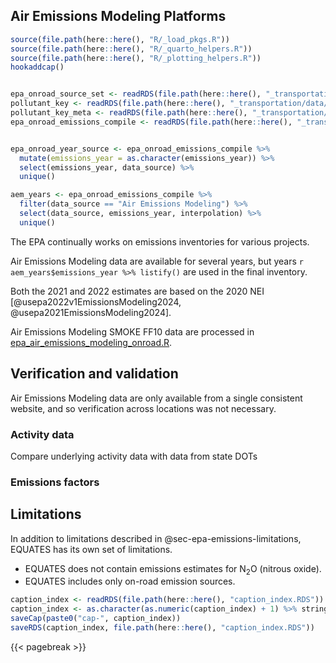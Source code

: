 ## Air Emissions Modeling Platforms {#sec-epa-air-emissions-modeling}
```r
source(file.path(here::here(), "R/_load_pkgs.R"))
source(file.path(here::here(), "R/_quarto_helpers.R"))
source(file.path(here::here(), "R/_plotting_helpers.R"))
hookaddcap()


epa_onroad_source_set <- readRDS(file.path(here::here(), "_transportation/data-raw/epa/epa_onroad_source_set.RDS"))
pollutant_key <- readRDS(file.path(here::here(), "_transportation/data/pollutant_key.RDS"))
pollutant_key_meta <- readRDS(file.path(here::here(), "_transportation/data/epa_onroad_source_set.RDS"))
epa_onroad_emissions_compile <- readRDS(file.path(here::here(), "_transportation/data/epa_onroad_emissions_compile.RDS"))


epa_onroad_year_source <- epa_onroad_emissions_compile %>% 
  mutate(emissions_year = as.character(emissions_year)) %>% 
  select(emissions_year, data_source) %>% 
  unique()

aem_years <- epa_onroad_emissions_compile %>% 
  filter(data_source == "Air Emissions Modeling") %>% 
  select(data_source, emissions_year, interpolation) %>% 
  unique() 
```

The EPA continually works on emissions inventories for various projects. 

Air Emissions Modeling data are available for several years, but years `r aem_years$emissions_year %>% listify()` are used in the final inventory.

Both the 2021 and 2022 estimates are based on the 2020 NEI [@usepa2022v1EmissionsModeling2024, @usepa2021EmissionsModeling2024]. 

Air Emissions Modeling SMOKE FF10 data are processed in [epa_air_emissions_modeling_onroad.R](data-raw/epa_air_emissions_modeling_onroad.R). 

## Verification and validation

Air Emissions Modeling data are only available from a single consistent website, and so verification across locations was not necessary. 

### Activity data

Compare underlying activity data with data from state DOTs

### Emissions factors

## Limitations 

In addition to limitations described in @sec-epa-emissions-limitations, EQUATES has its own set of limitations.

- EQUATES does not contain emissions estimates for N~2~O (nitrous oxide).
- EQUATES includes only on-road emission sources. 

```r
caption_index <- readRDS(file.path(here::here(), "caption_index.RDS"))
caption_index <- as.character(as.numeric(caption_index) + 1) %>% stringr::str_pad(width = 2, side = "left", pad = "0")
saveCap(paste0("cap-", caption_index))
saveRDS(caption_index, file.path(here::here(), "caption_index.RDS"))
```
{{< pagebreak >}}
